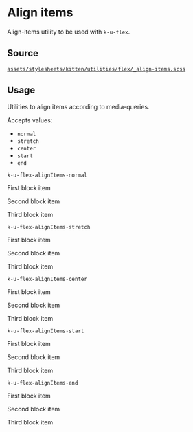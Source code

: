 
<Meta title="Documentation/CSS Utilities/Flex/Align Items" />

# Align items

Align-items utility to be used with `k-u-flex`.

## Source

[`assets/stylesheets/kitten/utilities/flex/_align-items.scss`](https://github.com/KissKissBankBank/kitten/blob/master/assets/stylesheets/kitten/utilities/flex/_align-items.scss)

## Usage

Utilities to align items according to media-queries.

Accepts values:

- `normal`
- `stretch`
- `center`
- `start`
- `end`

`k-u-flex-alignItems-normal`
<Canvas className="has-overrides">
<div className="k-u-flex k-u-flex-alignItems-normal">
  <p>
    First block item
  </p>
  <p>
    Second block item
  </p>
  <p>
    Third block item
  </p>
</div>
</Canvas>

`k-u-flex-alignItems-stretch`
<Canvas className="has-overrides">
<div className="k-u-flex k-u-flex-alignItems-stretch">
  <p>
    First block item
  </p>
  <p>
    Second block item
  </p>
  <p>
    Third block item
  </p>
</div>
</Canvas>

`k-u-flex-alignItems-center`
<Canvas className="has-overrides">
<div className="k-u-flex k-u-flex-alignItems-center">
  <p>
    First block item
  </p>
  <p>
    Second block item
  </p>
  <p>
    Third block item
  </p>
</div>
</Canvas>

`k-u-flex-alignItems-start`
<Canvas className="has-overrides">
<div className="k-u-flex k-u-flex-alignItems-start">
  <p>
    First block item
  </p>
  <p>
    Second block item
  </p>
  <p>
    Third block item
  </p>
</div>
</Canvas>

`k-u-flex-alignItems-end`
<Canvas className="has-overrides">
<div className="k-u-flex k-u-flex-alignItems-end">
  <p>
    First block item
  </p>
  <p>
    Second block item
  </p>
  <p>
    Third block item
  </p>
</div>
</Canvas>

